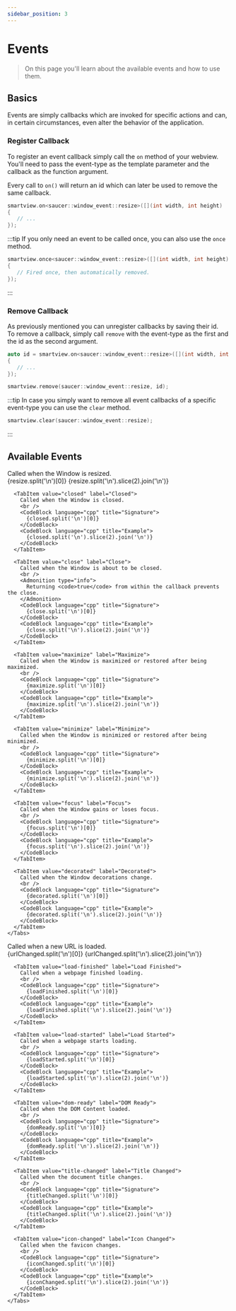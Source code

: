```yaml
---
sidebar_position: 3
---
```





# Events

> On this page you'll learn about the available events and how to use them.

## Basics

Events are simply callbacks which are invoked for specific actions and can, in certain circumstances, even alter the behavior of the application.

### Register Callback

To register an event callback simply call the `on` method of your webview.  
You'll need to pass the event-type as the template parameter and the callback as the function argument.

Every call to `on()` will return an id which can later be used to remove the same callback.

```cpp title="Example Callback (Resize Window)"
smartview.on<saucer::window_event::resize>([](int width, int height)
{
   // ...
});
```

:::tip
If you only need an event to be called once, you can also use the `once` method.  

```cpp title="Example Once Callback (Resize Window)"
smartview.once<saucer::window_event::resize>([](int width, int height)
{
   // Fired once, then automatically removed.
});
```

:::

### Remove Callback

As previously mentioned you can unregister callbacks by saving their id.  
To remove a callback, simply call `remove` with the event-type as the first and the id as the second argument.

```cpp title="Example: Callback Removal"
auto id = smartview.on<saucer::window_event::resize>([](int width, int height)
{
   // ...
});

smartview.remove(saucer::window_event::resize, id);
```

:::tip
In case you simply want to remove all event callbacks of a specific event-type you can use the `clear` method.

```cpp title="Example: Clearing all Resize Callbacks"
smartview.clear(saucer::window_event::resize);
```

:::

## Available Events

<Tabs block>
  <TabItem value="window" label="Window">
    <Tabs>
      <TabItem value="resize" label="Resize">
        Called when the Window is resized.
        <br />
        <CodeBlock language="cpp" title="Signature">
          {resize.split('\n')[0]}
        </CodeBlock>
        <CodeBlock language="cpp" title="Example">
          {resize.split('\n').slice(2).join('\n')}
        </CodeBlock>
      </TabItem>

      <TabItem value="closed" label="Closed">
        Called when the Window is closed.
        <br />
        <CodeBlock language="cpp" title="Signature">
          {closed.split('\n')[0]}
        </CodeBlock>
        <CodeBlock language="cpp" title="Example">
          {closed.split('\n').slice(2).join('\n')}
        </CodeBlock>
      </TabItem>

      <TabItem value="close" label="Close">
        Called when the Window is about to be closed.
        <br />
        <Admonition type="info">
          Returning <code>true</code> from within the callback prevents the close.
        </Admonition>
        <CodeBlock language="cpp" title="Signature">
          {close.split('\n')[0]}
        </CodeBlock>
        <CodeBlock language="cpp" title="Example">
          {close.split('\n').slice(2).join('\n')}
        </CodeBlock>
      </TabItem>

      <TabItem value="maximize" label="Maximize">
        Called when the Window is maximized or restored after being maximized.
        <br />
        <CodeBlock language="cpp" title="Signature">
          {maximize.split('\n')[0]}
        </CodeBlock>
        <CodeBlock language="cpp" title="Example">
          {maximize.split('\n').slice(2).join('\n')}
        </CodeBlock>
      </TabItem>

      <TabItem value="minimize" label="Minimize">
        Called when the Window is minimized or restored after being minimized.
        <br />
        <CodeBlock language="cpp" title="Signature">
          {minimize.split('\n')[0]}
        </CodeBlock>
        <CodeBlock language="cpp" title="Example">
          {minimize.split('\n').slice(2).join('\n')}
        </CodeBlock>
      </TabItem>
      
      <TabItem value="focus" label="Focus">
        Called when the Window gains or loses focus.
        <br />
        <CodeBlock language="cpp" title="Signature">
          {focus.split('\n')[0]}
        </CodeBlock>
        <CodeBlock language="cpp" title="Example">
          {focus.split('\n').slice(2).join('\n')}
        </CodeBlock>
      </TabItem>

      <TabItem value="decorated" label="Decorated">
        Called when the Window decorations change.
        <br />
        <CodeBlock language="cpp" title="Signature">
          {decorated.split('\n')[0]}
        </CodeBlock>
        <CodeBlock language="cpp" title="Example">
          {decorated.split('\n').slice(2).join('\n')}
        </CodeBlock>
      </TabItem>
    </Tabs>
  </TabItem>
  <TabItem value="webview" label="WebView">
    <Tabs>
      <TabItem value="url-changed" label="URL Changed">
        Called when a new URL is loaded.
        <br />
        <CodeBlock language="cpp" title="Signature">
          {urlChanged.split('\n')[0]}
        </CodeBlock>
        <CodeBlock language="cpp" title="Example">
          {urlChanged.split('\n').slice(2).join('\n')}
        </CodeBlock>
      </TabItem>

      <TabItem value="load-finished" label="Load Finished">
        Called when a webpage finished loading.
        <br />
        <CodeBlock language="cpp" title="Signature">
          {loadFinished.split('\n')[0]}
        </CodeBlock>
        <CodeBlock language="cpp" title="Example">
          {loadFinished.split('\n').slice(2).join('\n')}
        </CodeBlock>
      </TabItem>

      <TabItem value="load-started" label="Load Started">
        Called when a webpage starts loading.
        <br />
        <CodeBlock language="cpp" title="Signature">
          {loadStarted.split('\n')[0]}
        </CodeBlock>
        <CodeBlock language="cpp" title="Example">
          {loadStarted.split('\n').slice(2).join('\n')}
        </CodeBlock>
      </TabItem>

      <TabItem value="dom-ready" label="DOM Ready">
        Called when the DOM Content loaded.
        <br />
        <CodeBlock language="cpp" title="Signature">
          {domReady.split('\n')[0]}
        </CodeBlock>
        <CodeBlock language="cpp" title="Example">
          {domReady.split('\n').slice(2).join('\n')}
        </CodeBlock>
      </TabItem>

      <TabItem value="title-changed" label="Title Changed">
        Called when the document title changes.
        <br />
        <CodeBlock language="cpp" title="Signature">
          {titleChanged.split('\n')[0]}
        </CodeBlock>
        <CodeBlock language="cpp" title="Example">
          {titleChanged.split('\n').slice(2).join('\n')}
        </CodeBlock>
      </TabItem>

      <TabItem value="icon-changed" label="Icon Changed">
        Called when the favicon changes.
        <br />
        <CodeBlock language="cpp" title="Signature">
          {iconChanged.split('\n')[0]}
        </CodeBlock>
        <CodeBlock language="cpp" title="Example">
          {iconChanged.split('\n').slice(2).join('\n')}
        </CodeBlock>
      </TabItem>
    </Tabs>
  </TabItem>
</Tabs>
